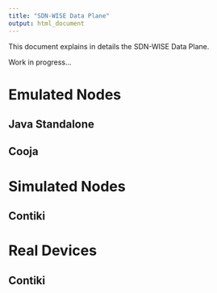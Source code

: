 ```yaml
---
title: "SDN-WISE Data Plane"
output: html_document
---
```


This document explains in details the SDN-WISE Data Plane.

Work in progress...

# Emulated Nodes

## Java Standalone

## Cooja

# Simulated Nodes

## Contiki

# Real Devices

## Contiki